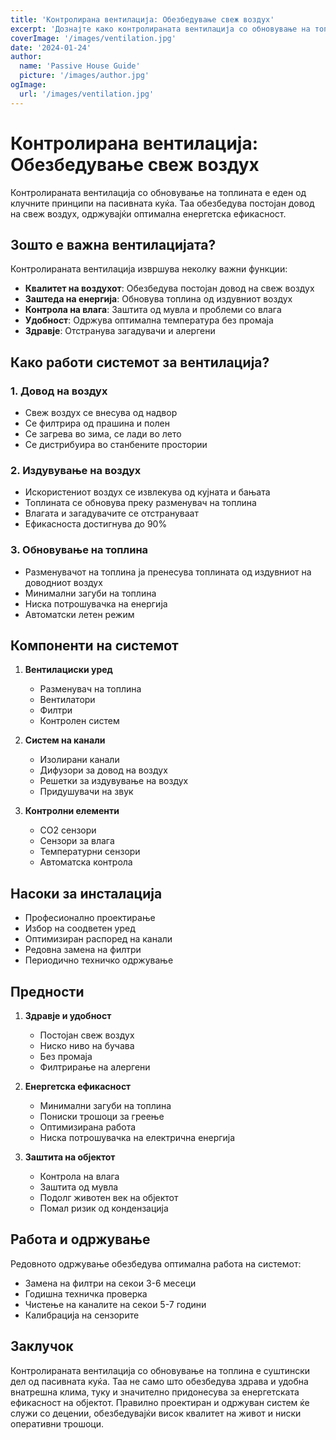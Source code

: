 ```yaml
---
title: 'Контролирана вентилација: Обезбедување свеж воздух'
excerpt: 'Дознајте како контролираната вентилација со обновување на топлината обезбедува здрава и енергетски ефикасна клима во пасивната куќа.'
coverImage: '/images/ventilation.jpg'
date: '2024-01-24'
author:
  name: 'Passive House Guide'
  picture: '/images/author.jpg'
ogImage:
  url: '/images/ventilation.jpg'
---
```


# Контролирана вентилација: Обезбедување свеж воздух

Контролираната вентилација со обновување на топлината е еден од клучните принципи на пасивната куќа. Таа обезбедува постојан довод на свеж воздух, одржувајќи оптимална енергетска ефикасност.

## Зошто е важна вентилацијата?

Контролираната вентилација извршува неколку важни функции:

- **Квалитет на воздухот**: Обезбедува постојан довод на свеж воздух
- **Заштеда на енергија**: Обновува топлина од издувниот воздух
- **Контрола на влага**: Заштита од мувла и проблеми со влага
- **Удобност**: Одржува оптимална температура без промаја
- **Здравје**: Отстранува загадувачи и алергени

## Како работи системот за вентилација?

### 1. Довод на воздух
- Свеж воздух се внесува од надвор
- Се филтрира од прашина и полен
- Се загрева во зима, се лади во лето
- Се дистрибуира во станбените простории

### 2. Издувување на воздух
- Искористениот воздух се извлекува од кујната и бањата
- Топлината се обновува преку разменувач на топлина
- Влагата и загадувачите се отстрануваат
- Ефикасноста достигнува до 90%

### 3. Обновување на топлина
- Разменувачот на топлина ја пренесува топлината од издувниот на доводниот воздух
- Минимални загуби на топлина
- Ниска потрошувачка на енергија
- Автоматски летен режим

## Компоненти на системот

1. **Вентилациски уред**
   - Разменувач на топлина
   - Вентилатори
   - Филтри
   - Контролен систем

2. **Систем на канали**
   - Изолирани канали
   - Дифузори за довод на воздух
   - Решетки за издувување на воздух
   - Придушувачи на звук

3. **Контролни елементи**
   - CO2 сензори
   - Сензори за влага
   - Температурни сензори
   - Автоматска контрола

## Насоки за инсталација

- Професионално проектирање
- Избор на соодветен уред
- Оптимизиран распоред на канали
- Редовна замена на филтри
- Периодично техничко одржување

## Предности

1. **Здравје и удобност**
   - Постојан свеж воздух
   - Ниско ниво на бучава
   - Без промаја
   - Филтрирање на алергени

2. **Енергетска ефикасност**
   - Минимални загуби на топлина
   - Пониски трошоци за греење
   - Оптимизирана работа
   - Ниска потрошувачка на електрична енергија

3. **Заштита на објектот**
   - Контрола на влага
   - Заштита од мувла
   - Подолг животен век на објектот
   - Помал ризик од кондензација

## Работа и одржување

Редовното одржување обезбедува оптимална работа на системот:
- Замена на филтри на секои 3-6 месеци
- Годишна техничка проверка
- Чистење на каналите на секои 5-7 години
- Калибрација на сензорите

## Заклучок

Контролираната вентилација со обновување на топлина е суштински дел од пасивната куќа. Таа не само што обезбедува здрава и удобна внатрешна клима, туку и значително придонесува за енергетската ефикасност на објектот. Правилно проектиран и одржуван систем ќе служи со децении, обезбедувајќи висок квалитет на живот и ниски оперативни трошоци.
